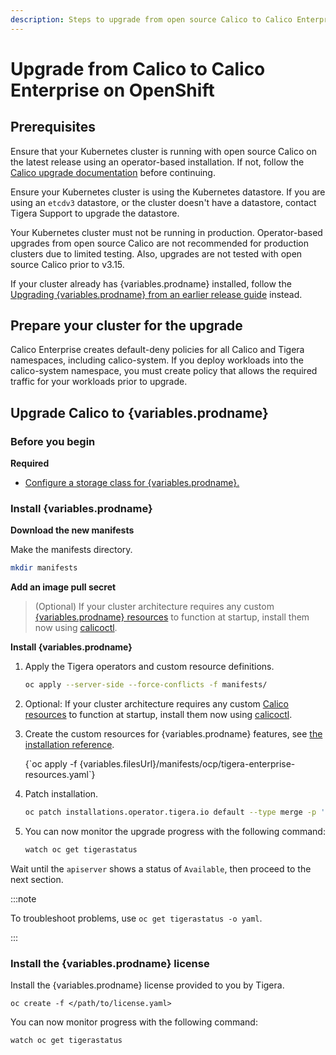 ```yaml
---
description: Steps to upgrade from open source Calico to Calico Enterprise on OpenShift.
---
```



# Upgrade from Calico to Calico Enterprise on OpenShift

## Prerequisites

Ensure that your Kubernetes cluster is running with open source Calico on the latest release using an operator-based
installation. If not, follow the [Calico upgrade documentation](/calico/latest/operations/upgrading/openshift-upgrade)
before continuing.

Ensure your Kubernetes cluster is using the Kubernetes datastore. If you are using an `etcdv3` datastore, or the cluster doesn't have a datastore, contact Tigera Support to upgrade the datastore.

Your Kubernetes cluster must not be running in production. Operator-based upgrades from open source Calico are not recommended for production clusters due to limited testing. Also, upgrades are not tested with open source Calico prior to v3.15.

If your cluster already has {variables.prodname} installed, follow the [Upgrading {variables.prodname} from an earlier release guide](../upgrading-enterprise/openshift-upgrade.mdx) instead.

## Prepare your cluster for the upgrade

Calico Enterprise creates default-deny policies for all Calico and Tigera namespaces, including calico-system. If you deploy workloads into the calico-system namespace, you must create policy that allows the required traffic for your workloads prior to upgrade.

## Upgrade Calico to {variables.prodname}

### Before you begin

**Required**

- [Configure a storage class for {variables.prodname}.](../../../operations/logstorage/create-storage.mdx)

### Install {variables.prodname}

**Download the new manifests**

Make the manifests directory.

```bash
mkdir manifests
```

<InstallOpenShiftManifests upgradeFrom='OpenSource' />

**Add an image pull secret**

<OpenShiftPullSecret />

> (Optional) If your cluster architecture requires any custom [{variables.prodname} resources](../../../reference/resources/index.mdx) to function at startup, install them now using [calicoctl](../../../reference/clis/calicoctl/overview.mdx).

**Install {variables.prodname}**

1. Apply the Tigera operators and custom resource definitions.

   ```bash
   oc apply --server-side --force-conflicts -f manifests/
   ```

2. Optional: If your cluster architecture requires any custom [Calico resources](../../../reference/resources/index.mdx) to function at startup, install them now using [calicoctl](../../../reference/clis/calicoctl/overview.mdx).

3. Create the custom resources for {variables.prodname} features, see [the installation reference](../../../reference/installation/api.mdx).

   <CodeBlock language='bash'>
   {`oc apply -f {variables.filesUrl}/manifests/ocp/tigera-enterprise-resources.yaml`}
   </CodeBlock>

4. Patch installation.

   ```bash
   oc patch installations.operator.tigera.io default --type merge -p '{"spec":{"variant":"TigeraSecureEnterprise","imagePullSecrets":[{"name":"tigera-pull-secret"}]}}'
   ```

5. You can now monitor the upgrade progress with the following command:

   ```bash
   watch oc get tigerastatus
   ```

Wait until the `apiserver` shows a status of `Available`, then proceed to the next section.

:::note

To troubleshoot problems, use `oc get tigerastatus -o yaml`.

:::

### Install the {variables.prodname} license

Install the {variables.prodname} license provided to you by Tigera.

```
oc create -f </path/to/license.yaml>
```

<OpenShiftPrometheusOperator upgradeFrom='OpenSource' />

You can now monitor progress with the following command:

```
watch oc get tigerastatus
```
